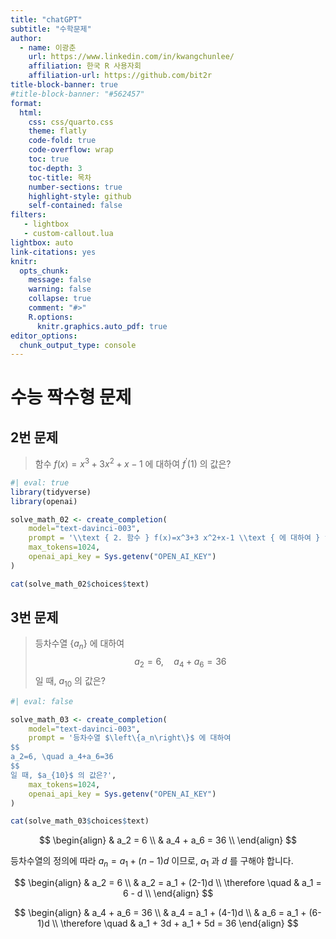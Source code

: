 ```yaml
---
title: "chatGPT"
subtitle: "수학문제"
author:
  - name: 이광춘
    url: https://www.linkedin.com/in/kwangchunlee/
    affiliation: 한국 R 사용자회
    affiliation-url: https://github.com/bit2r
title-block-banner: true
#title-block-banner: "#562457"
format:
  html:
    css: css/quarto.css
    theme: flatly
    code-fold: true
    code-overflow: wrap
    toc: true
    toc-depth: 3
    toc-title: 목차
    number-sections: true
    highlight-style: github    
    self-contained: false
filters:
   - lightbox
   - custom-callout.lua   
lightbox: auto
link-citations: yes
knitr:
  opts_chunk: 
    message: false
    warning: false
    collapse: true
    comment: "#>" 
    R.options:
      knitr.graphics.auto_pdf: true
editor_options: 
  chunk_output_type: console
---
```



# 수능 짝수형 문제

## 2번 문제 

> 함수 $f(x)=x^3+3 x^2+x-1$ 에 대하여 $f^{\prime}(1)$ 의 값은?


```r
#| eval: true
library(tidyverse)
library(openai)

solve_math_02 <- create_completion(
    model="text-davinci-003",
    prompt = '\\text { 2. 함수 } f(x)=x^3+3 x^2+x-1 \\text { 에 대하여 } f^{\\prime}(1) \\text { 의 값은? } and explain the answer',
    max_tokens=1024,
    openai_api_key = Sys.getenv("OPEN_AI_KEY")
)

cat(solve_math_02$choices$text)
```



## 3번 문제


> 등차수열 $\left\{a_n\right\}$ 에 대하여
> $$
> a_2=6, \quad a_4+a_6=36
> $$
> 일 때, $a_{10}$ 의 값은?


```r
#| eval: false

solve_math_03 <- create_completion(
    model="text-davinci-003",
    prompt = '등차수열 $\left\{a_n\right\}$ 에 대하여
$$
a_2=6, \quad a_4+a_6=36
$$
일 때, $a_{10}$ 의 값은?',
    max_tokens=1024,
    openai_api_key = Sys.getenv("OPEN_AI_KEY")
)

cat(solve_math_03$choices$text)
```


$$
\begin{align}
& a_2 = 6 \\
& a_4 + a_6 = 36 \\
\end{align}
$$

등차수열의 정의에 따라 $a_n = a_1 + (n-1)d$ 이므로, $a_1$ 과 $d$ 를 구해야 합니다.

$$
\begin{align}
& a_2 = 6 \\
& a_2 = a_1 + (2-1)d \\
\therefore \quad & a_1 = 6 - d \\
\end{align}
$$

$$
\begin{align}
& a_4 + a_6 = 36 \\
& a_4 = a_1 + (4-1)d \\
& a_6 = a_1 + (6-1)d \\
\therefore \quad & a_1 + 3d + a_1 + 5d = 36
\end{align}
$$
